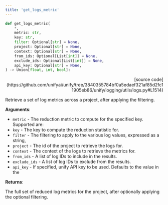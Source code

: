 ```yaml
---
title: 'get_logs_metric'
---
```


```python
def get_logs_metric(
    *,
    metric: str,
    key: str,
    filter: Optional[str] = None,
    project: Optional[str] = None,
    context: Optional[str] = None,
    from_ids: Optional[List[int]] = None,
    exclude_ids: Optional[List[int]] = None,
    api_key: Optional[str] = None,
) -> Union[float, int, bool]:
```

<p align="right">[source code](https://github.com/unifyai/unify/tree/3840355784bf0a5edaef321af85d2fc11905eb86/unify/logging/utils/logs.py#L1514)</p>

Retrieve a set of log metrics across a project, after applying the filtering.

**Arguments**:

- `metric` - The reduction metric to compute for the specified key. Supported are:
- `key` - The key to compute the reduction statistic for.
- `filter` - The filtering to apply to the various log values, expressed as a string,
- `project` - The id of the project to retrieve the logs for.
- `context` - The context of the logs to retrieve the metrics for.
- `from_ids` - A list of log IDs to include in the results.
- `exclude_ids` - A list of log IDs to exclude from the results.
- `api_key` - If specified, unify API key to be used. Defaults to the value in the



**Returns**:

The full set of reduced log metrics for the project, after optionally applying
the optional filtering.